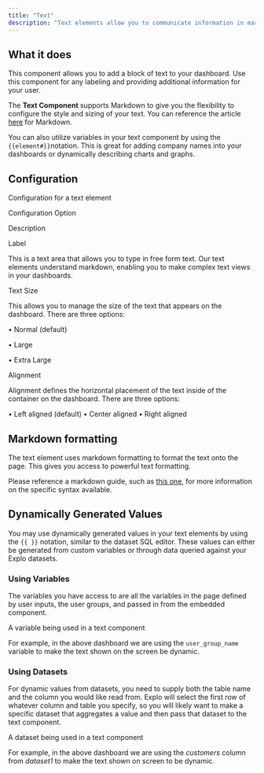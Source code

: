 ```yaml
---
title: "Text"
description: "Text elements allow you to communicate information in markdown to your customers."
---
```


## What it does

This component allows you to add a block of text to your dashboard. Use this component for any labeling and providing additional information for your user.

The **Text Component** supports Markdown to give you the flexibility to configure the style and sizing of your text. You can reference the article [here](https://www.markdownguide.org/basic-syntax/) for Markdown.

You can also utilize variables in your text component by using the `{{element#}}`notation. This is great for adding company names into your dashboards or dynamically describing charts and graphs.

## Configuration

Configuration for a text element

Configuration Option

Description

Label

This is a text area that allows you to type in free form text. Our text elements understand markdown, enabling you to make complex text views in your dashboards.

Text Size

This allows you to manage the size of the text that appears on the dashboard. There are three options:

• Normal (default)

• Large

• Extra Large

Alignment

Alignment defines the horizontal placement of the text inside of the container on the dashboard. There are three options:

• Left aligned (default) • Center aligned • Right aligned

## Markdown formatting

The text element uses markdown formatting to format the text onto the page. This gives you access to powerful text formatting.

Please reference a markdown guide, such as [this one](https://www.markdownguide.org/basic-syntax/), for more information on the specific syntax available.

## Dynamically Generated Values

You may use dynamically generated values in your text elements by using the `{{ }}` notation, similar to the dataset SQL editor. These values can either be generated from custom variables or through data queried against your Explo datasets.

### Using Variables

The variables you have access to are all the variables in the page defined by user inputs, the user groups, and passed in from the embedded component.

A variable being used in a text component

For example, in the above dashboard we are using the `user_group_name` variable to make the text shown on the screen be dynamic.

### Using Datasets

For dynamic values from datasets, you need to supply both the table name and the column you would like read from. Explo will select the first row of whatever column and table you specify, so you will likely want to make a specific dataset that aggregates a value and then pass that dataset to the text component.

A dataset being used in a text component

For example, in the above dashboard we are using the _customers_ column from _dataset1_ to make the text shown on screen to be dynamic.
